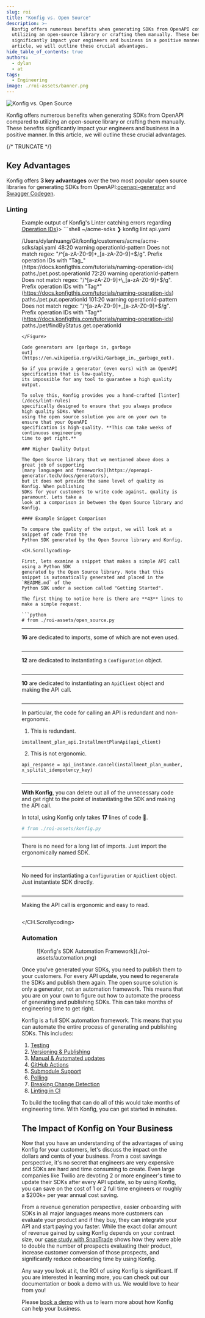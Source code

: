 ```yaml
---
slug: roi
title: "Konfig vs. Open Source"
description: >-
  Konfig offers numerous benefits when generating SDKs from OpenAPI compared to
  utilizing an open-source library or crafting them manually. These benefits
  significantly impact your engineers and business in a positive manner. In this
  article, we will outline these crucial advantages.
hide_table_of_contents: true
authors:
  - dylan
  - at
tags:
  - Engineering
image: ./roi-assets/banner.png
---
```



<Head>
  <title>Konfig vs. Open Source</title>
  <meta property="og:title" content="Konfig vs. Open Source" />
  <style type="text/css">
  {`
  @media (min-width: 996px) {
    .col--7 {
    --ifm-col-width: calc(9 / 12 * 100%);
    }
  }
  `}
  </style>
</Head>

![Konfig vs. Open Source](./roi-assets/banner.png)

Konfig offers numerous benefits when generating SDKs from OpenAPI compared to
utilizing an open-source library or crafting them manually. These benefits
significantly impact your engineers and business in a positive manner. In this
article, we will outline these crucial advantages.

{/* TRUNCATE */}

## Key Advantages

Konfig offers **3 key advantages** over the two most popular open source
libraries for generating SDKs from
OpenAPI:[openapi-generator](https://openapi-generator.tech/) and [Swagger
Codegen](https://swagger.io/tools/swagger-codegen/).

### Linting

<Figure caption={<span>Example output of Konfig's Linter catching errors regarding <a href="/docs/tutorials/naming-operation-ids">Operation IDs</a></span>}>
```shell
~/acme-sdks
❯ konfig lint api.yaml

/Users/dylanhuang/Git/konfig/customers/acme/acme-sdks/api.yaml
48:20 warning operationId-pattern Does not match regex: "/^[a-zA-Z0-9]+\_[a-zA-Z0-9]+$/g". Prefix operation IDs with "Tag_" (https://docs.konfigthis.com/tutorials/naming-operation-ids)  paths./pet.post.operationId
  72:20  warning  operationId-pattern   Does not match regex: "/^[a-zA-Z0-9]+\_[a-zA-Z0-9]+$/g". Prefix operation IDs with "Tag*" (https://docs.konfigthis.com/tutorials/naming-operation-ids) paths./pet.put.operationId
101:20 warning operationId-pattern Does not match regex: "/^[a-zA-Z0-9]+\_[a-zA-Z0-9]+$/g". Prefix operation IDs with "Tag*" (https://docs.konfigthis.com/tutorials/naming-operation-ids) paths./pet/findByStatus.get.operationId

```
</Figure>

Code generators are [garbage in, garbage
out](https://en.wikipedia.org/wiki/Garbage_in,_garbage_out).

So if you provide a generator (even ours) with an OpenAPI specification that is low-quality,
its impossible for any tool to guarantee a high quality output.

To solve this, Konfig provides you a hand-crafted [linter](/docs/lint-rules)
specifically designed to ensure that you always produce high quality SDKs. When
using the open source solution you are on your own to ensure that your OpenAPI
specification is high-quality. **This can take weeks of continuous engineering
time to get right.**

### Higher Quality Output

The Open Source library that we mentioned above does a great job of supporting
[many languages and frameworks](https://openapi-generator.tech/docs/generators),
but it does not provide the same level of quality as Konfig. When publishing
SDKs for your customers to write code against, quality is paramount. Lets take a
look at a comparison in between the Open Source library and Konfig.

#### Example Snippet Comparison

To compare the quality of the output, we will look at a snippet of code from the
Python SDK generated by the Open Source library and Konfig.

<CH.Scrollycoding>

First, lets examine a snippet that makes a simple API call using a Python SDK
generated by the Open Source library. Note that this snippet is automatically generated and placed in the `README.md` of the
Python SDK under a section called "Getting Started".

The first thing to notice here is there are **43** lines to make a simple request.

```python
# from ./roi-assets/open_source.py
```

---


**16** are dedicated to imports, some of which are not even used.

```python focus=1:16
```

---


**12** are dedicated to instantiating a `Configuration` object.


```python focus=17:29
```

---

**10** are dedicated to instantiating an `ApiClient` object and
making the API call.

```python focus=33:43
```

---

In particular, the code for calling an API is redundant and non-ergonomic.

1. This is redundant.

`
installment_plan_api.InstallmentPlanApi(api_client)
`

2. This is not ergonomic.

`
api_response = api_instance.cancel(installment_plan_number, x_splitit_idempotency_key)
`

```python focus=35:40
```

---

**With Konfig**, you can delete out all of the unnecessary code and get right to the
point of instantiating the SDK and making the API call.


In total, using Konfig only takes **17** lines of code 🤩.

```python
# from ./roi-assets/konfig.py
```

---

There is no need for a long list of imports. Just import the ergonomically named
SDK.

```python focus=1
```

----

No need for instantiating a `Configuration` or `ApiClient` object. Just instantiate
SDK directly.

```python focus=3:10
```

---

Making the API call is ergonomic and easy to read.

```python focus=12:16
```

</CH.Scrollycoding>

### Automation

<Figure caption="GitHub Actions UI for a workflow that automates the regeneration of SDKs">
![Konfig's SDK Automation Framework](./roi-assets/automation.png)
</Figure>

Once you've generated your SDKs, you need to publish them to your customers.
For every API update, you need to regenerate the SDKs and publish them again.
The open source solution is only a generator, not an automation framework.
This means that you are on your own to figure out how to automate the process
of generating and publishing SDKs. This can take months of engineering time to
get right.

Konfig is a full SDK automation framework. This means that you can automate
the entire process of generating and publishing SDKs. This includes:

1. [Testing](/docs/tutorials/automate-sdk-updates#how-it-works)
1. [Versioning & Publishing](/docs/tutorials/automate-sdk-updates#versioning-and-publishing)
1. [Manual & Automated updates](/docs/tutorials/automate-sdk-updates#how-it-works)
1. [GitHub Actions](https://github.com/konfig-dev/automation/tree/5f0ce6b13681a7c8a313533e45e81287d9d42d6a)
1. [Submodule Support](/docs/tutorials/automate-sdk-updates#additional-setup-for-submodules)
1. [Polling](/docs/tutorials/automate-sdk-updates#polling)
1. [Breaking Change Detection](/docs/tutorials/setup-breaking-change-detection)
1. [Linting in CI](/docs/tutorials/setup-linting#github-action-setup)

To build the tooling that can do all of this would take months of engineering
time. With Konfig, you can get started in minutes.

## The Impact of Konfig on Your Business

Now that you have an understanding of the advantages of using Konfig for your
customers, let's discuss the impact on the dollars and cents of your business.
From a cost savings perspective, it's no secret that engineers are very
expensive and SDKs are hard and time consuming to create. Even large companies
like Twilio are devoting 2 or more engineer's time to update their SDKs after
every API update, so by using Konfig, you can save on the cost of 1 or 2 full
time engineers or roughly a $200k+ per year annual cost saving.

From a revenue generation perspective, easier onboarding with SDKs in all major
languages means more customers can evaluate your product and if they buy, they
can integrate your API and start paying you faster. While the exact dollar
amount of revenue gained by using Konfig depends on your contract size, our [case
study with SnapTrade](/blog/case-study-snaptrade) shows how they were able to double the number of prospects
evaluating their product, increase customer conversion of those prospects, and
significantly reduce onboarding time by using Konfig.

Any way you look at it, the ROI of using Konfig is significant. If you are
interested in learning more, you can check out our documentation or book a demo
with us. We would love to hear from you!

Please [book a demo](/schedule-demo) with us to learn more about how Konfig can
help your business.